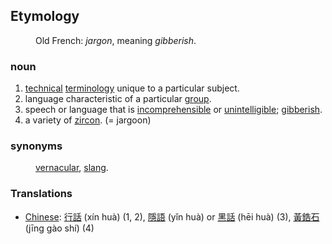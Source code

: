 ==Etymology==
:Old French: ''jargon'', meaning ''gibberish''.
===noun===
#[[technical]] [[terminology]] unique to a particular subject.
#language characteristic of a particular [[group]].
#speech or language that is [[incomprehensible]] or [[unintelligible]]; [[gibberish]].
#a variety of [[zircon]]. (= jargoon)
===synonyms===
:[[vernacular]], [[slang]].

===Translations===
*[[Chinese]]: [[行話]] (xín huà) (1, 2), [[隱語]] (yǐn huà) or [[黑話]] (hēi huà) (3), [[黃鋯石]] (jīng gào shí) (4)
